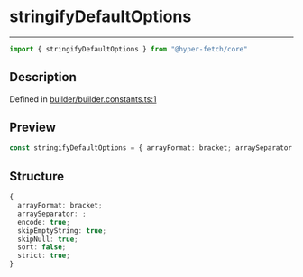 

# stringifyDefaultOptions

<div class="api-docs__separator" data-reactroot="">

---

</div><div class="api-docs__import" data-reactroot="">

```ts
import { stringifyDefaultOptions } from "@hyper-fetch/core"
```

</div><div class="api-docs__section">

## Description

</div><div class="api-docs__description"><span class="api-docs__do-not-parse">



</span></div><p class="api-docs__definition">

Defined in [builder/builder.constants.ts:1](https://github.com/BetterTyped/hyper-fetch/blob/aff5c35a/packages/core/src/builder/builder.constants.ts#L1)

</p><div class="api-docs__section">

## Preview

</div><div class="api-docs__preview var">

```ts
const stringifyDefaultOptions = { arrayFormat: bracket; arraySeparator: ; encode: true; skipEmptyString: true; skipNull: true; sort: false; strict: true }
```

</div><div class="api-docs__section">

## Structure

</div><div class="api-docs__returns">

```ts
{
  arrayFormat: bracket;
  arraySeparator: ;
  encode: true;
  skipEmptyString: true;
  skipNull: true;
  sort: false;
  strict: true;
}
```

</div>